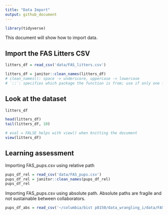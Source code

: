```yaml
---
title: "Data Import"
output: github_document
---
```


```r
library(tidyverse)
```

This document will show how to import data.


## Import the FAS Litters CSV
```r
litters_df = read_csv('data/FAS_litters.csv')

litters_df = janitor::clean_names(litters_df) 
# clean_names(): space -> underscore, uppercase -> lowercase
# `::`: specifies which package the function is from; use if only one function is needed from the package
```


## Look at the dataset
```r
litters_df

head(litters_df)
tail(litters_df, 10)
```

```r
# eval = FALSE helps with view() when knitting the document
view(litters_df)
```

## Learning assessment
Importing FAS_pups.csv using relative path

```r
pups_df_rel = read_csv('data/FAS_pups.csv')
pups_df_rel = janitor::clean_names(pups_df_rel)
pups_df_rel
```
Importing FAS_pups.csv using absolute path. Absolute paths are fragile and not sustainable between collaborators.
```r
pups_df_abs = read_csv('~/columbia/bist p8150/data_wrangling_i/data/FAS_pups.csv')
```

